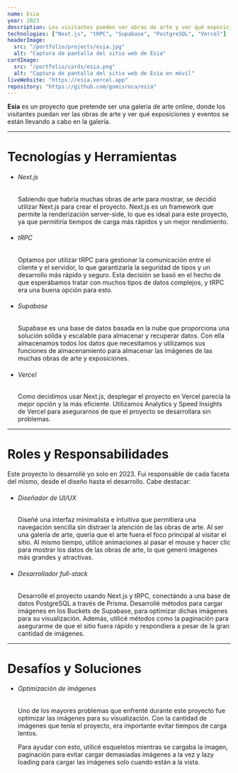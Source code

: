 ```yaml
---
name: Esia
year: 2023
description: Los visitantes pueden ver obras de arte y ver qué exposiciones y eventos están sucediendo en la galería.
technologies: ["Next.js", "tRPC", "Supabase", "PostgreSQL", "Vercel"]
headerImage:
  src: "/portfolio/projects/esia.jpg"
  alt: "Captura de pantalla del sitio web de Esia"
cardImage:
  src: "/portfolio/cards/esia.png"
  alt: "Captura de pantalla del sitio web de Esia en móvil"
liveWebsite: "https://esia.vercel.app"
repository: "https://github.com/gomisroca/esia"
---
```


<strong>Esia</strong> es un proyecto que pretende ser una galería de arte
online, donde los visitantes puedan ver las obras de arte y ver qué exposiciones
y eventos se están llevando a cabo en la galería.

<hr />

<h1 class="text-2xl">Tecnologías y Herramientas</h1>
<ul>
  <li>
    <h6 className="text-lg font-semibold">Next.js</h6>
    <p>
      Sabiendo que habría muchas obras de arte para mostrar, se decidió utilizar
      Next.js para crear el proyecto. Next.js es un framework que permite la
      renderización server-side, lo que es ideal para este proyecto, ya que
      permitiría tiempos de carga más rápidos y un mejor rendimiento.
    </p>
  </li>
  <li>
    <h6 className="text-lg font-semibold">tRPC</h6>
    <p>
      Optamos por utilizar tRPC para gestionar la comunicación entre el cliente
      y el servidor, lo que garantizaría la seguridad de tipos y un desarrollo
      más rápido y seguro. Esta decisión se basó en el hecho de que esperábamos
      tratar con muchos tipos de datos complejos, y tRPC era una buena opción
      para esto.
    </p>
  </li>
  <li>
    <h6 className="text-lg font-semibold">Supabase</h6>
    <p>
      Supabase es una base de datos basada en la nube que proporciona una
      solución sólida y escalable para almacenar y recuperar datos. Con ella
      almacenamos todos los datos que necesitamos y utilizamos sus funciones de
      almacenamiento para almacenar las imágenes de las muchas obras de arte y
      exposiciones.
    </p>
  </li>
  <li>
    <h6 className="text-lg font-semibold">Vercel</h6>
    <p>
      Como decidimos usar Next.js, desplegar el proyecto en Vercel parecía la
      mejor opción y la más eficiente. Utilizamos Analytics y Speed Insights de
      Vercel para asegurarnos de que el proyecto se desarrollara sin problemas.
    </p>
  </li>
</ul>

<hr />

<h1 class="text-2xl">Roles y Responsabilidades</h1>
Este proyecto lo desarrollé yo solo en 2023. Fui responsable de cada faceta del
mismo, desde el diseño hasta el desarrollo. Cabe destacar:
<ul>
  <li>
    <h6 className="text-lg font-semibold">Diseñador de UI/UX</h6>
    <p>
      Diseñé una interfaz minimalista e intuitiva que permitiera una navegación
      sencilla sin distraer la atención de las obras de arte. Al ser una galería
      de arte, quería que el arte fuera el foco principal al visitar el sitio.
      Al mismo tiempo, utilicé animaciones al pasar el mouse y hacer clic para
      mostrar los datos de las obras de arte, lo que generó imágenes más grandes
      y atractivas.
    </p>
  </li>
  <li>
    <h6 className="text-lg font-semibold">Desarrollador full-stack</h6>
    <p>
      Desarrollé el proyecto usando Next.js y tRPC, conectándo a una base de
      datos PostgreSQL a través de Prisma. Desarrollé métodos para cargar
      imágenes en los Buckets de Supabase, para optimizar dichas imágenes para
      su visualización. Además, utilicé métodos como la paginación para
      asegurarme de que el sitio fuera rápido y respondiera a pesar de la gran
      cantidad de imágenes.
    </p>
  </li>
</ul>

<hr />

<h1 class="text-2xl">Desafíos y Soluciones</h1>
<ul>
  <li>
    <h6 className="text-lg font-semibold">Optimización de imágenes</h6>
    <p>
      Uno de los mayores problemas que enfrenté durante este proyecto fue
      optimizar las imágenes para su visualización. Con la cantidad de imágenes
      que tenía el proyecto, era importante evitar tiempos de carga lentos.
    </p>
    <p>
      Para ayudar con esto, utilicé esqueletos mientras se cargaba la imagen,
      paginación para evitar cargar demasiadas imágenes a la vez y lazy loading
      para cargar las imágenes solo cuando están a la vista.
    </p>
  </li>
</ul>
